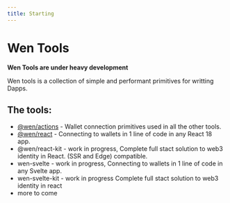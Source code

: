 ```yaml
---
title: Starting
---
```


# Wen Tools

**Wen Tools are under heavy development**

Wen tools is a collection of simple and performant primitives for writting Dapps.

## The tools:

- [@wen/actions](/packages/@wen/actions) - Wallet connection primitives used in all the other tools.
- [@wen/react](packages/@wen/react) - Connecting to wallets in 1 line of code in any React 18 app.
- @wen/react-kit - work in progress, Complete full stact solution to web3 identity in React. (SSR and Edge) compatible.
- wen-svelte - work in progress, Connecting to wallets in 1 line of code in any Svelte app.
- wen-svelte-kit - work in progress Complete full stact solution to web3 identity in react
- more to come
